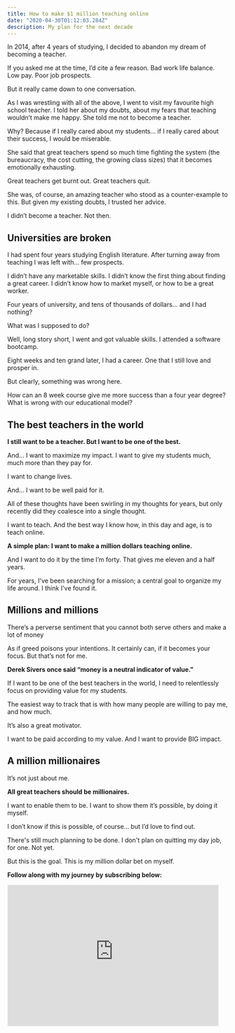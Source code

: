 ```yaml
---
title: How to make $1 million teaching online
date: "2020-04-30T01:12:03.284Z"
description: My plan for the next decade
---
```


In 2014, after 4 years of studying, I decided to abandon my dream of becoming a teacher.

If you asked me at the time, I’d cite a few reason. Bad work life balance. Low pay. Poor job prospects.

But it really came down to one conversation.

As I was wrestling with all of the above, I went to visit my favourite high school teacher. I told her about my doubts, about my fears that teaching wouldn’t make me happy. She told me not to become a teacher.

Why? Because if I really cared about my students... if I really cared about their success, I would be miserable.

She said that great teachers spend so much time fighting the system (the bureaucracy, the cost cutting, the growing class sizes) that it becomes emotionally exhausting. 

Great teachers get burnt out. Great teachers quit.

She was, of course, an amazing teacher who stood as a counter-example to this. But given my existing doubts, I trusted her advice.

I didn’t become a teacher. Not then.

## Universities are broken

I had spent four years studying English literature. After turning away from teaching I was left with... few prospects.

I didn’t have any marketable skills. I didn’t know the first thing about finding a great career. I didn’t know how to market myself, or how to be a great worker.

Four years of university, and tens of thousands of dollars... and I had nothing?

What was I supposed to do?

Well, long story short, I went and got valuable skills. I attended a software bootcamp.

Eight weeks and ten grand later, I had a career. One that I still love and prosper in.

But clearly, something was wrong here.

How can an 8 week course give me more success than a four year degree? What is wrong with our educational model?

## The best teachers in the world

**I still want to be a teacher. But I want to be one of the best.**

And... I want to maximize my impact. I want to give my students much, much more than they pay for.

I want to change lives.

And... I want to be well paid for it.

All of these thoughts have been swirling in my thoughts for years, but only recently did they coalesce into a single thought.

I want to teach. And the best way I know how, in this day and age, is to teach online.

**A simple plan: I want to make a million dollars teaching online.**

And I want to do it by the time I’m forty. That gives me eleven and a half years.

For years, I've been searching for a mission; a central goal to organize my life around. I think I've found it.

## Millions and millions

There’s a perverse sentiment that you cannot both serve others and make a lot of money

As if greed poisons your intentions. It certainly can, if it becomes your focus. But that’s not for me.

**Derek Sivers once said “money is a neutral indicator of value.”**

If I want to be one of the best teachers in the world, I need to relentlessly focus on providing value for my students.

The easiest way to track that is with how many people are willing to pay me, and how much.

It’s also a great motivator.

I want to be paid according to my value. And I want to provide BIG impact.

## A million millionaires

It’s not just about me.

**All great teachers should be millionaires.**

I want to enable them to be. I want to show them it’s possible, by doing it myself.

I don’t know if this is possible, of course... but I’d love to find out.

There's still much planning to be done. I don't plan on quitting my day job, for one. Not yet.

But this is the goal. This is my million dollar bet on myself.

**Follow along with my journey by subscribing below:**

<iframe src="https://scottdomes.substack.com/embed" width="480" height="320" style="border:1px solid #EEE; background:white;" frameborder="0" scrolling="no"></iframe>